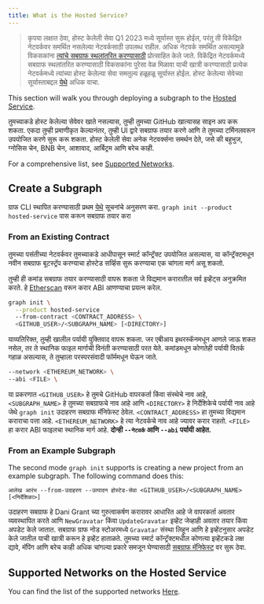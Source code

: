 ```yaml
---
title: What is the Hosted Service?
---
```


> कृपया लक्षात ठेवा, होस्ट केलेली सेवा Q1 2023 मध्ये सूर्यास्त सुरू होईल, परंतु ती विकेंद्रित नेटवर्कवर समर्थित नसलेल्या नेटवर्कसाठी उपलब्ध राहील. अधिक नेटवर्क समर्थित असल्यामुळे विकसकांना [त्यांचे सबग्राफ स्थलांतरित करण्यासाठी](https://thegraph.com/blog/how-to-migrate-ethereum-subgraph) प्रोत्साहित केले जाते. विकेंद्रित नेटवर्कमध्ये सबग्राफ स्थलांतरित करण्यासाठी विकसकांना पुरेसा वेळ मिळावा याची खात्री करण्यासाठी प्रत्येक नेटवर्कमध्ये त्यांच्या होस्ट केलेल्या सेवा समतुल्य हळूहळू सूर्यास्त होईल. होस्ट केलेल्या सेवेच्या सूर्यास्ताबद्दल [येथे](https://thegraph.com/blog/sunsetting-hosted-service) अधिक वाचा.

This section will walk you through deploying a subgraph to the [Hosted Service](https://thegraph.com/hosted-service/).

तुमच्याकडे होस्ट केलेल्या सेवेवर खाते नसल्यास, तुम्ही तुमच्या GitHub खात्यासह साइन अप करू शकता. एकदा तुम्ही प्रमाणीकृत केल्यानंतर, तुम्ही UI द्वारे सबग्राफ तयार करणे आणि ते तुमच्या टर्मिनलवरून उपयोजित करणे सुरू करू शकता. होस्ट केलेली सेवा अनेक नेटवर्क्सना समर्थन देते, जसे की बहुभुज, ग्नोसिस चेन, BNB चेन, आशावाद, आर्बिट्रम आणि बरेच काही.

For a comprehensive list, see [Supported Networks](/developing/supported-networks/#hosted-service).

## Create a Subgraph

ग्राफ CLI स्थापित करण्यासाठी प्रथम [येथे](/developing/defining-a-subgraph) सूचनांचे अनुसरण करा. `graph init --product hosted-service` पास करून सबग्राफ तयार करा

### From an Existing Contract

तुमच्‍या पसंतीच्या नेटवर्कवर तुमच्‍याकडे आधीपासून स्‍मार्ट कॉन्‍ट्रॅक्ट उपयोजित असल्‍यास, या कॉन्ट्रॅक्टमधून नवीन सबग्राफ बूटस्ट्रॅप करण्‍याचा होस्टेड सर्व्हिस सुरू करण्‍याचा एक चांगला मार्ग असू शकतो.

तुम्ही ही कमांड सबग्राफ तयार करण्यासाठी वापरू शकता जे विद्यमान करारातील सर्व इव्हेंट्स अनुक्रमित करते. हे [Etherscan](https://etherscan.io/) वरून करार ABI आणण्याचा प्रयत्न करेल.

```sh
graph init \
  --product hosted-service
  --from-contract <CONTRACT_ADDRESS> \
  <GITHUB_USER>/<SUBGRAPH_NAME> [<DIRECTORY>]
```

याव्यतिरिक्त, तुम्ही खालील पर्यायी युक्तिवाद वापरू शकता. जर एबीआय इथरस्कॅनमधून आणले जाऊ शकत नसेल, तर ते स्थानिक फाइल मार्गाची विनंती करण्यासाठी परत येते. कमांडमधून कोणतेही पर्यायी वितर्क गहाळ असल्यास, ते तुम्हाला परस्परसंवादी फॉर्ममधून घेऊन जाते.

```sh
--network <ETHEREUM_NETWORK> \
--abi <FILE> \
```

या प्रकरणात `<GITHUB_USER>` हे तुमचे GitHub वापरकर्ता किंवा संस्थेचे नाव आहे, `<SUBGRAPH_NAME>` हे तुमच्या सबग्राफचे नाव आहे आणि `<DIRECTORY>` हे निर्देशिकेचे पर्यायी नाव आहे जेथे `graph init` उदाहरण सबग्राफ मॅनिफेस्ट ठेवेल. `<CONTRACT_ADDRESS>` हा तुमच्या विद्यमान कराराचा पत्ता आहे. `<ETHEREUM_NETWORK>` हे त्या नेटवर्कचे नाव आहे ज्यावर करार राहतो. `<FILE>` हा करार ABI फाइलचा स्थानिक मार्ग आहे. **दोन्ही `--नेटवर्क` आणि `--abi` पर्यायी आहेत.**

### From an Example Subgraph

The second mode `graph init` supports is creating a new project from an example subgraph. The following command does this:

```
आलेख आरंभ --from-उदाहरण --उत्पादन होस्टेड-सेवा <GITHUB_USER>/<SUBGRAPH_NAME> [<निर्देशिका>]
```

उदाहरण सबग्राफ हे Dani Grant च्या गुरुत्वाकर्षण करारावर आधारित आहे जे वापरकर्ता अवतार व्यवस्थापित करते आणि `NewGravatar` किंवा `UpdateGravatar` इव्हेंट जेव्हाही अवतार तयार किंवा अपडेट केले जातात. सबग्राफ ग्राफ नोड स्टोअरमध्ये `Gravatar` संस्था लिहून आणि हे इव्हेंटनुसार अपडेट केले जातील याची खात्री करून हे इव्हेंट हाताळते. तुमच्या स्मार्ट कॉन्ट्रॅक्टमधील कोणत्या इव्हेंटकडे लक्ष द्यावे, मॅपिंग आणि बरेच काही अधिक चांगल्या प्रकारे समजून घेण्यासाठी [सबग्राफ मॅनिफेस्ट](/developing/creating-a-subgraph#the-subgraph-manifest) वर सुरू ठेवा.

## Supported Networks on the Hosted Service

You can find the list of the supported networks [Here](/developing/supported-networks).
